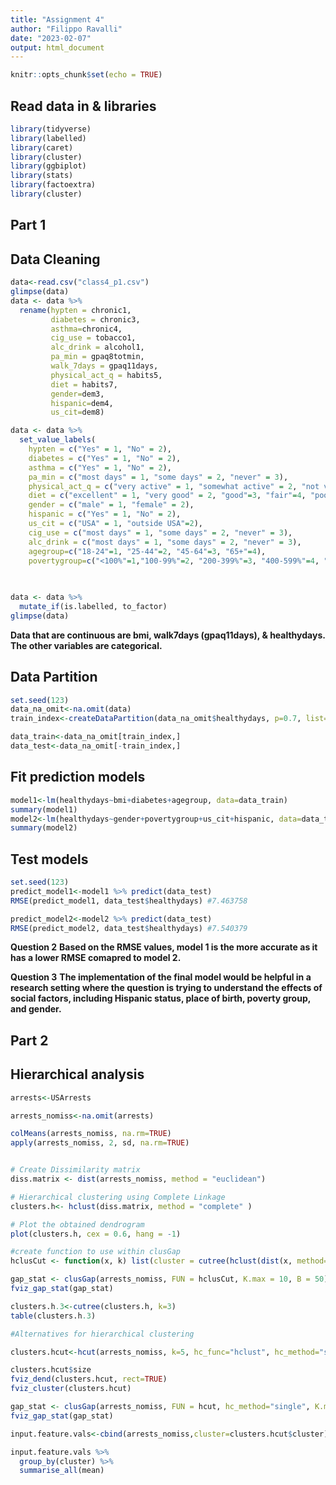 ```yaml
---
title: "Assignment 4"
author: "Filippo Ravalli"
date: "2023-02-07"
output: html_document
---
```


```r
knitr::opts_chunk$set(echo = TRUE)
```

## Read data in & libraries
```r
library(tidyverse)
library(labelled)
library(caret)
library(cluster)
library(ggbiplot)
library(stats)
library(factoextra)
library(cluster)
```

## Part 1

## Data Cleaning

```r
data<-read.csv("class4_p1.csv")
glimpse(data)
data <- data %>%
  rename(hypten = chronic1, 
         diabetes = chronic3, 
         asthma=chronic4,
         cig_use = tobacco1,  
         alc_drink = alcohol1, 
         pa_min = gpaq8totmin, 
         walk_7days = gpaq11days, 
         physical_act_q = habits5,
         diet = habits7,
         gender=dem3, 
         hispanic=dem4,
         us_cit=dem8)

data <- data %>%
  set_value_labels(
    hypten = c("Yes" = 1, "No" = 2), 
    diabetes = c("Yes" = 1, "No" = 2), 
    asthma = c("Yes" = 1, "No" = 2), 
    pa_min = c("most days" = 1, "some days" = 2, "never" = 3), 
    physical_act_q = c("very active" = 1, "somewhat active" = 2, "not very active" = 3, "not active at all" = 4), 
    diet = c("excellent" = 1, "very good" = 2, "good"=3, "fair"=4, "poor"=5), 
    gender = c("male" = 1, "female" = 2), 
    hispanic = c("Yes" = 1, "No" = 2), 
    us_cit = c("USA" = 1, "outside USA"=2),
    cig_use = c("most days" = 1, "some days" = 2, "never" = 3), 
    alc_drink = c("most days" = 1, "some days" = 2, "never" = 3), 
    agegroup=c("18-24"=1, "25-44"=2, "45-64"=3, "65+"=4),
    povertygroup=c("<100%"=1,"100-99%"=2, "200-399%"=3, "400-599%"=4, "600%+"=5, "dont know"=6))
    
      

data <- data %>%
  mutate_if(is.labelled, to_factor)
glimpse(data)
```
**Data that are continuous are bmi, walk7days (gpaq11days), & healthydays. The other variables are categorical.**

## Data Partition
```r
set.seed(123)
data_na_omit<-na.omit(data)
train_index<-createDataPartition(data_na_omit$healthydays, p=0.7, list=FALSE)

data_train<-data_na_omit[train_index,]
data_test<-data_na_omit[-train_index,]
```

## Fit prediction models
```r
model1<-lm(healthydays~bmi+diabetes+agegroup, data=data_train)
summary(model1)
model2<-lm(healthydays~gender+povertygroup+us_cit+hispanic, data=data_train)
summary(model2)
```

## Test models
```r
set.seed(123)
predict_model1<-model1 %>% predict(data_test)
RMSE(predict_model1, data_test$healthydays) #7.463758

predict_model2<-model2 %>% predict(data_test)
RMSE(predict_model2, data_test$healthydays) #7.540379
```

**Question 2**
**Based on the RMSE values, model 1 is the more accurate as it has a lower RMSE comapred to model 2.**

**Question 3**
**The implementation of the final model would be helpful in a research setting where the question is trying to understand the effects of social factors, including Hispanic status, place of birth, poverty group, and gender.**


## Part 2
## Hierarchical analysis

```r
arrests<-USArrests

arrests_nomiss<-na.omit(arrests)

colMeans(arrests_nomiss, na.rm=TRUE)
apply(arrests_nomiss, 2, sd, na.rm=TRUE)


# Create Dissimilarity matrix
diss.matrix <- dist(arrests_nomiss, method = "euclidean")

# Hierarchical clustering using Complete Linkage
clusters.h<- hclust(diss.matrix, method = "complete" )

# Plot the obtained dendrogram
plot(clusters.h, cex = 0.6, hang = -1)

#create function to use within clusGap
hclusCut <- function(x, k) list(cluster = cutree(hclust(dist(x, method="euclidian"), method="average"), k=k))

gap_stat <- clusGap(arrests_nomiss, FUN = hclusCut, K.max = 10, B = 50)
fviz_gap_stat(gap_stat)

clusters.h.3<-cutree(clusters.h, k=3)
table(clusters.h.3)

#Alternatives for hierarchical clustering

clusters.hcut<-hcut(arrests_nomiss, k=5, hc_func="hclust", hc_method="single", hc_metric="euclidian")

clusters.hcut$size
fviz_dend(clusters.hcut, rect=TRUE)
fviz_cluster(clusters.hcut)

gap_stat <- clusGap(arrests_nomiss, FUN = hcut, hc_method="single", K.max = 10, B = 5)
fviz_gap_stat(gap_stat)

input.feature.vals<-cbind(arrests_nomiss,cluster=clusters.hcut$cluster)

input.feature.vals %>%
  group_by(cluster) %>%
  summarise_all(mean)
```

##

##


